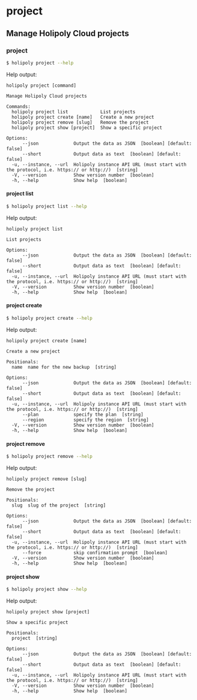 # project

## Manage Holipoly Cloud projects

### project

```sh
$ holipoly project --help
```

Help output:

```
holipoly project [command]

Manage Holipoly Cloud projects

Commands:
  holipoly project list            List projects
  holipoly project create [name]   Create a new project
  holipoly project remove [slug]   Remove the project
  holipoly project show [project]  Show a specific project

Options:
      --json             Output the data as JSON  [boolean] [default: false]
      --short            Output data as text  [boolean] [default: false]
  -u, --instance, --url  Holipoly instance API URL (must start with the protocol, i.e. https:// or http://)  [string]
  -V, --version          Show version number  [boolean]
  -h, --help             Show help  [boolean]
```

#### project list

```sh
$ holipoly project list --help
```

Help output:

```
holipoly project list

List projects

Options:
      --json             Output the data as JSON  [boolean] [default: false]
      --short            Output data as text  [boolean] [default: false]
  -u, --instance, --url  Holipoly instance API URL (must start with the protocol, i.e. https:// or http://)  [string]
  -V, --version          Show version number  [boolean]
  -h, --help             Show help  [boolean]
```

#### project create

```sh
$ holipoly project create --help
```

Help output:

```
holipoly project create [name]

Create a new project

Positionals:
  name  name for the new backup  [string]

Options:
      --json             Output the data as JSON  [boolean] [default: false]
      --short            Output data as text  [boolean] [default: false]
  -u, --instance, --url  Holipoly instance API URL (must start with the protocol, i.e. https:// or http://)  [string]
      --plan             specify the plan  [string]
      --region           specify the region  [string]
  -V, --version          Show version number  [boolean]
  -h, --help             Show help  [boolean]
```

#### project remove

```sh
$ holipoly project remove --help
```

Help output:

```
holipoly project remove [slug]

Remove the project

Positionals:
  slug  slug of the project  [string]

Options:
      --json             Output the data as JSON  [boolean] [default: false]
      --short            Output data as text  [boolean] [default: false]
  -u, --instance, --url  Holipoly instance API URL (must start with the protocol, i.e. https:// or http://)  [string]
      --force            skip confirmation prompt  [boolean]
  -V, --version          Show version number  [boolean]
  -h, --help             Show help  [boolean]
```

#### project show

```sh
$ holipoly project show --help
```

Help output:

```
holipoly project show [project]

Show a specific project

Positionals:
  project  [string]

Options:
      --json             Output the data as JSON  [boolean] [default: false]
      --short            Output data as text  [boolean] [default: false]
  -u, --instance, --url  Holipoly instance API URL (must start with the protocol, i.e. https:// or http://)  [string]
  -V, --version          Show version number  [boolean]
  -h, --help             Show help  [boolean]
```
